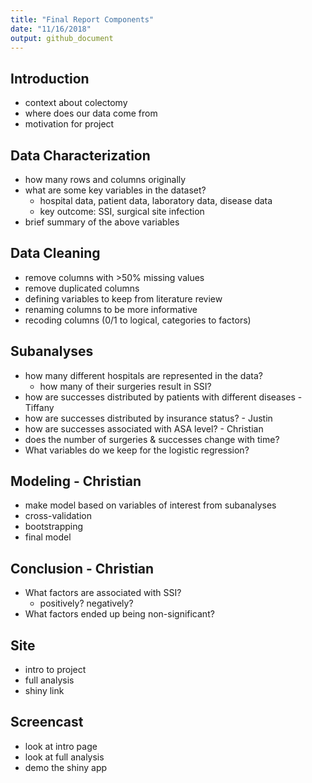 ```yaml
---
title: "Final Report Components"
date: "11/16/2018"
output: github_document
---
```


## Introduction

* context about colectomy
* where does our data come from
* motivation for project

## Data Characterization

* how many rows and columns originally
* what are some key variables in the dataset?
  * hospital data, patient data, laboratory data, disease data
  * key outcome: SSI, surgical site infection
* brief summary of the above variables

## Data Cleaning

* remove columns with >50% missing values
* remove duplicated columns
* defining variables to keep from literature review
* renaming columns to be more informative
* recoding columns (0/1 to logical, categories to factors)

## Subanalyses

* how many different hospitals are represented in the data?
  * how many of their surgeries result in SSI?
* how are successes distributed by patients with different diseases - Tiffany
* how are successes distributed by insurance status? - Justin
* how are successes associated with ASA level? - Christian 
* does the number of surgeries & successes change with time?
* What variables do we keep for the logistic regression?

## Modeling - Christian

* make model based on variables of interest from subanalyses
* cross-validation 
* bootstrapping
* final model

## Conclusion - Christian

* What factors are associated with SSI?
  * positively? negatively?
* What factors ended up being non-significant?


## Site 

* intro to project
* full analysis
* shiny link


## Screencast

* look at intro page
* look at full analysis
* demo the shiny app